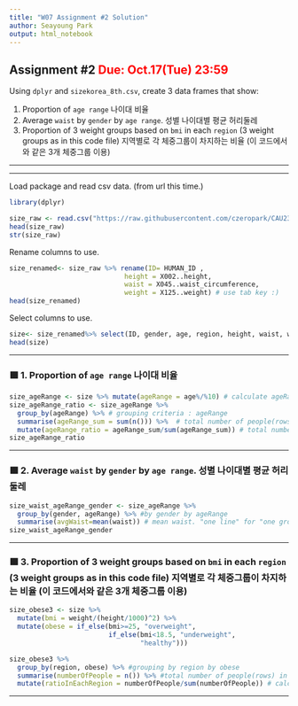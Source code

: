 ```yaml
---
title: "W07 Assignment #2 Solution"
author: Seayoung Park
output: html_notebook
---
```



##  Assignment \#2 <font color= "red">Due: Oct.17(Tue) 23:59 </font>

Using `dplyr` and `sizekorea_8th.csv`, create 3 data frames that show\:

1. Proportion of `age range` 나이대 비율
1. Average `waist` by `gender` by `age range`. 성별 나이대별 평균 허리둘레
1. Proportion of 3 weight groups based on `bmi` in each `region` (3 weight groups as in this code file) 지역별로 각 체중그룹이 차지하는 비율 (이 코드에서와 같은 3개 체중그룹 이용)


---

---

Load package and read csv data. (from url this time.)
```r
library(dplyr)

size_raw <- read.csv("https://raw.githubusercontent.com/czeropark/CAU23R/main/sizekorea_8th.csv") 
head(size_raw)
str(size_raw)
```


Rename columns to use.
```r
size_renamed<- size_raw %>% rename(ID= HUMAN_ID ,
                             height = X002..height,
                             waist = X045..waist_circumference,
                             weight = X125..weight) # use tab key :)
head(size_renamed)
```


Select columns to use.
```r
size<- size_renamed%>% select(ID, gender, age, region, height, waist, weight)
head(size)
```

---

### &#129002; 1. Proportion of `age range` 나이대 비율


```r
size_ageRange <- size %>% mutate(ageRange = age%/%10) # calculate ageRange
size_ageRange_ratio <- size_ageRange %>% 
  group_by(ageRange) %>% # grouping criteria : ageRange
  summarise(ageRange_sum = sum(n())) %>%  # total number of people(rows) in each ageRange group?
  mutate(ageRange_ratio = ageRange_sum/sum(ageRange_sum)) # total number of people in each ageRange / total number of people without any grouping
size_ageRange_ratio
```

--- 


### &#129002; 2. Average `waist` by `gender` by `age range`. 성별 나이대별 평균 허리둘레

```r
size_waist_ageRange_gender <- size_ageRange %>% 
  group_by(gender, ageRange) %>% #by gender by ageRange
  summarise(avgWaist=mean(waist)) # mean waist. "one line" for "one group" of gender*ageRange  -> summarise. If you use mutate, all rows will be printed, not being grouped.
size_waist_ageRange_gender
```

---

### &#129002; 3. Proportion of 3 weight groups based on `bmi` in each `region` (3 weight groups as in this code file) 지역별로 각 체중그룹이 차지하는 비율 (이 코드에서와 같은 3개 체중그룹 이용)


```r
size_obese3 <- size %>%
  mutate(bmi = weight/(height/1000)^2) %>%
  mutate(obese = if_else(bmi>=25, "overweight",
                         if_else(bmi<18.5, "underweight",
                                 "healthy")))

size_obese3 %>% 
  group_by(region, obese) %>% #grouping by region by obese
  summarise(numberOfPeople = n()) %>% #total number of people(rows) in each region * obese group (9 groups) after this operation, group will be reduced into 3, only by region.
  mutate(ratioInEachRegion = numberOfPeople/sum(numberOfPeople)) # calculate ratio. now, sum wil sum up the rows with the same regions, not region*obese, because of summarise a step before.

```

---